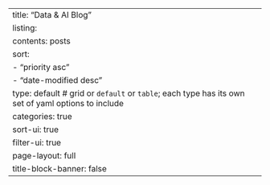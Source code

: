 ---
title: "Data & AI Blog"
listing:
  contents: posts
  sort: 
    - "priority asc"
    - "date-modified desc"
  type: default # grid or `default` or `table`; each type has its own set of yaml options to include
  categories: true
  sort-ui: true
  filter-ui: true
page-layout: full
title-block-banner: false
---